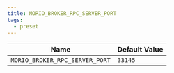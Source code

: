 ```yaml
---
title: MORIO_BROKER_RPC_SERVER_PORT
tags:
  - preset
---
```


<!-- MORIO_AUTO_GENERATED_CONTENT_STARTS - Manual changes made below will be overwritten -->

| Name                           | Default Value |
| ------------------------------ | ------------- |
| `MORIO_BROKER_RPC_SERVER_PORT` | `33145`       |

<!-- MORIO_AUTO_GENERATED_CONTENT_ENDS - Manual changes made above will be overwritten -->
